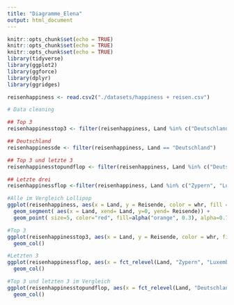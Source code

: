```yaml
---
title: "Diagramme_Elena"
output: html_document
---
```


```r
knitr::opts_chunk$set(echo = TRUE)
knitr::opts_chunk$set(echo = TRUE)
knitr::opts_chunk$set(echo = TRUE)
library(tidyverse)
library(ggplot2)
library(ggforce)
library(dplyr)
library(ggridges)
```



```r
reisenhappiness <- read.csv2("./datasets/happiness + reisen.csv")


```


```r
# Data cleaning 

## Top 3 
reisenhappinesstop3 <- filter(reisenhappiness, Land %in% c("Deutschland", "Frankreich", "Vereinigtes Königreich"))

## Deutschland
reisenhappinessde <- filter(reisenhappiness, Land == "Deutschland")

## Top 3 und letzte 3
reisenhappinesstopundflop <- filter(reisenhappiness, Land %in% c("Deutschland", "Frankreich", "Vereinigtes Königreich", "Zypern", "Luxemburg", "Malta"))

## Letzte drei 
reisenhappinessflop <-filter(reisenhappiness, Land %in% c("Zypern", "Luxemburg", "Malta"))
```


```r
#Alle im Vergleich Lollipop
ggplot(reisenhappiness, aes(x = Land, y = Reisende, color = whr, fill = whr))+
  geom_segment( aes(x = Land, xend= Land, y=0, yend= Reisende)) +
  geom_point( size=5, color="red", fill=alpha("orange", 0.3), alpha=0.7, shape=21, stroke=2)
```
```r
#Top 3 
ggplot(reisenhappinesstop3, aes(x = Land, y = Reisende, color = whr, fill = whr))+
  geom_col()

```

```r
#Letzten 3
ggplot(reisenhappinessflop, aes(x = fct_relevel(Land, "Zypern", "Luxemburg", "Malta"), y = Reisende, color = whr, fill = whr))+
  geom_col()
```

```r
#Top 3 und letzten 3 im Vergleich 
ggplot(reisenhappinesstopundflop, aes(x = fct_relevel(Land, "Deutschland", "Frankreich", "Vereinigtes Königreich**", "Zypern", "Luxemburg", "Malta"), y = Reisende, color = whr, fill = whr))+
  geom_col()
```

